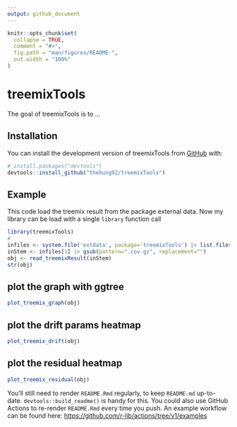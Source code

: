 ```yaml
---
output: github_document
---
```


<!-- README.md is generated from README.Rmd. Please edit that file -->

```r
knitr::opts_chunk$set(
  collapse = TRUE,
  comment = "#>",
  fig.path = "man/figures/README-",
  out.width = "100%"
)
```

# treemixTools

<!-- badges: start -->
<!-- badges: end -->

The goal of treemixTools is to ...

## Installation

You can install the development version of treemixTools from [GitHub](https://github.com/) with:

``` r
# install.packages("devtools")
devtools::install_github("thehung92/treemixTools")
```

## Example

This code load the treemix result from the package external data. Now my library can be load with a single `library` function call

```r
library(treemixTools)
#
infiles <- system.file('extdata', package='treemixTools') |> list.files(full.names=TRUE)
inStem <- infiles[1] |> gsub(pattern=".cov.gz", replacement="")
obj <- read_treemixResult(inStem)
str(obj)
```

## plot the graph with ggtree

```r
plot_treemix_graph(obj)
```

## plot the drift params heatmap

```r
plot_treemix_drift(obj)
```

## plot the residual heatmap

```r
plot_treemix_residual(obj)
```



You'll still need to render `README.Rmd` regularly, to keep `README.md` up-to-date. `devtools::build_readme()` is handy for this. You could also use GitHub Actions to re-render `README.Rmd` every time you push. An example workflow can be found here: <https://github.com/r-lib/actions/tree/v1/examples>
